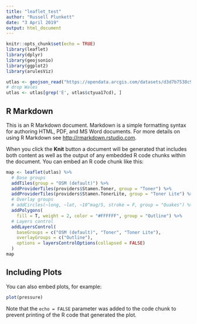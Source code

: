 ```yaml
---
title: "leaflet_test"
author: "Russell Plunkett"
date: "3 April 2019"
output: html_document
---
```


```r
knitr::opts_chunk$set(echo = TRUE)
library(leaflet)
library(dplyr)
library(geojsonio)
library(ggplot2)
library(arulesViz)
```

```r
utlas <- geojson_read("https://opendata.arcgis.com/datasets/d3d7b7538c934cf29db791a705631e24_0.geojson", what = 'sp')
# drop Wales
utlas <- utlas[grep('E', utlas$ctyua17cd), ]
```

## R Markdown

This is an R Markdown document. Markdown is a simple formatting syntax for authoring HTML, PDF, and MS Word documents. For more details on using R Markdown see <http://rmarkdown.rstudio.com>.

When you click the **Knit** button a document will be generated that includes both content as well as the output of any embedded R code chunks within the document. You can embed an R code chunk like this:

```r

map <- leaflet(utlas) %>%
  # Base groups
  addTiles(group = "OSM (default)") %>%
  addProviderTiles(providers$Stamen.Toner, group = "Toner") %>%
  addProviderTiles(providers$Stamen.TonerLite, group = "Toner Lite") %>%
  # Overlay groups
  # addCircles(~long, ~lat, ~10^mag/5, stroke = F, group = "Quakes") %>%
  addPolygons(
    fill = T, weight = 2, color = "#FFFFFF", group = "Outline") %>%
  # Layers control
  addLayersControl(
    baseGroups = c("OSM (default)", "Toner", "Toner Lite"),
    overlayGroups = c("Outline"),
    options = layersControlOptions(collapsed = FALSE)
  )
map
```

## Including Plots

You can also embed plots, for example:

```r
plot(pressure)
```

Note that the `echo = FALSE` parameter was added to the code chunk to prevent printing of the R code that generated the plot.
